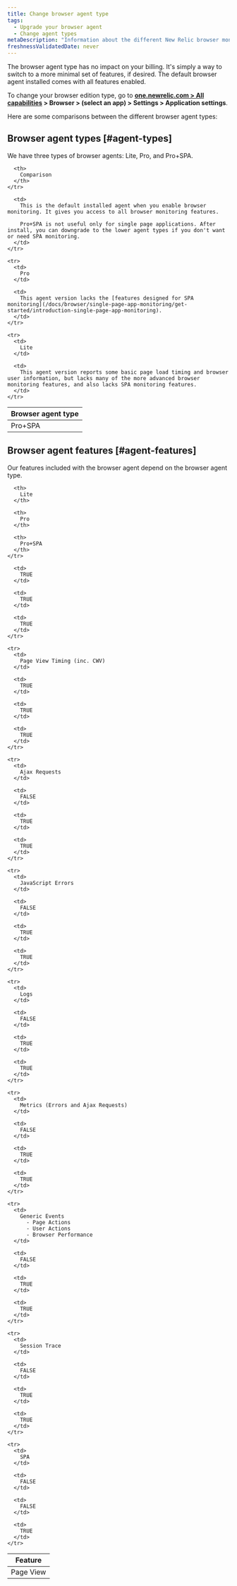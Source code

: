 ```yaml
---
title: Change browser agent type
tags:
  - Upgrade your browser agent
  - Change agent types
metaDescription: "Information about the different New Relic browser monitoring agent types (Lite, Pro, or Pro+SPA)."
freshnessValidatedDate: never
---
```


The browser agent type has no impact on your billing. It's simply a way to switch to a more minimal set of features, if desired. The default browser agent installed comes with all <InlinePopover type="browser"/> features enabled.

To change your browser edition type, go to <DNT>**[one.newrelic.com > All capabilities](https://one.newrelic.com/all-capabilities) > Browser > (select an app) > Settings > Application settings**</DNT>.

Here are some comparisons between the different browser agent types:

## Browser agent types [#agent-types]

We have three types of browser agents: Lite, Pro, and Pro+SPA.

<table>
  <thead>
    <tr>
      <th style={{ width: "150px" }}>
        Browser agent type
      </th>

      <th>
        Comparison
      </th>
    </tr>
  </thead>

  <tbody>
    <tr>
      <td>
        Pro+SPA
      </td>

      <td>
        This is the default installed agent when you enable browser monitoring. It gives you access to all browser monitoring features.

        Pro+SPA is not useful only for single page applications. After install, you can downgrade to the lower agent types if you don't want or need SPA monitoring.
      </td>
    </tr>

    <tr>
      <td>
        Pro
      </td>

      <td>
        This agent version lacks the [features designed for SPA monitoring](/docs/browser/single-page-app-monitoring/get-started/introduction-single-page-app-monitoring).
      </td>
    </tr>

    <tr>
      <td>
        Lite
      </td>

      <td>
        This agent version reports some basic page load timing and browser user information, but lacks many of the more advanced browser monitoring features, and also lacks SPA monitoring features.
      </td>
    </tr>
  </tbody>
</table>

## Browser agent features [#agent-features]

Our features included with the browser agent depend on the browser agent type.

<table>
  <thead>
    <tr>
      <th>
        Feature
      </th>

      <th>
        Lite
      </th>

      <th>
        Pro
      </th>

      <th>
        Pro+SPA
      </th>
    </tr>
  </thead>

  <tbody>
    <tr>
      <td>
        Page View
      </td>

      <td>
        TRUE
      </td>

      <td>
        TRUE
      </td>

      <td>
        TRUE
      </td>
    </tr>

    <tr>
      <td>
        Page View Timing (inc. CWV)
      </td>

      <td>
        TRUE
      </td>

      <td>
        TRUE
      </td>

      <td>
        TRUE
      </td>
    </tr>

    <tr>
      <td>
        Ajax Requests
      </td>

      <td>
        FALSE
      </td>

      <td>
        TRUE
      </td>

      <td>
        TRUE
      </td>
    </tr>

    <tr>
      <td>
        JavaScript Errors
      </td>

      <td>
        FALSE
      </td>

      <td>
        TRUE
      </td>

      <td>
        TRUE
      </td>
    </tr>

    <tr>
      <td>
        Logs
      </td>

      <td>
        FALSE
      </td>

      <td>
        TRUE
      </td>

      <td>
        TRUE
      </td>
    </tr>

    <tr>
      <td>
        Metrics (Errors and Ajax Requests)
      </td>

      <td>
        FALSE
      </td>

      <td>
        TRUE
      </td>

      <td>
        TRUE
      </td>
    </tr>

    <tr>
      <td>
        Generic Events
          - Page Actions
          - User Actions
          - Browser Performance
      </td>

      <td>
        FALSE
      </td>

      <td>
        TRUE
      </td>

      <td>
        TRUE
      </td>
    </tr>

    <tr>
      <td>
        Session Trace
      </td>

      <td>
        FALSE
      </td>

      <td>
        TRUE
      </td>

      <td>
        TRUE
      </td>
    </tr>

    <tr>
      <td>
        SPA
      </td>

      <td>
        FALSE
      </td>

      <td>
        FALSE
      </td>

      <td>
        TRUE
      </td>
    </tr>
  </tbody>
</table>
